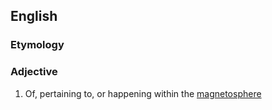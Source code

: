 ==English==
===Etymology===
{{suffix|en|magnetosphere|ic}}


===Adjective===
{{en-adj|-}}

# Of, pertaining to, or happening within the [[magnetosphere]]